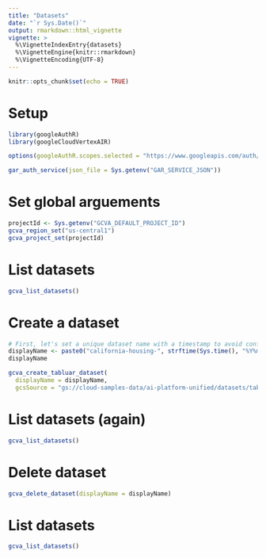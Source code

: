 ```yaml
---
title: "Datasets"
date: "`r Sys.Date()`"
output: rmarkdown::html_vignette
vignette: >
  %\VignetteIndexEntry{datasets}
  %\VignetteEngine{knitr::rmarkdown}
  %\VignetteEncoding{UTF-8}
---
```


```r
knitr::opts_chunk$set(echo = TRUE)
```

# Setup

```r
library(googleAuthR)
library(googleCloudVertexAIR)

options(googleAuthR.scopes.selected = "https://www.googleapis.com/auth/cloud-platform")

gar_auth_service(json_file = Sys.getenv("GAR_SERVICE_JSON"))
```

# Set global arguements

```r
projectId <- Sys.getenv("GCVA_DEFAULT_PROJECT_ID")
gcva_region_set("us-central1")
gcva_project_set(projectId)
```

# List datasets

```r
gcva_list_datasets()
```

# Create a dataset

```r
# First, let's set a unique dataset name with a timestamp to avoid confusion:
displayName <- paste0("california-housing-", strftime(Sys.time(), "%Y%m%d%H%M%S"))
displayName
```


```r
gcva_create_tabluar_dataset(
  displayName = displayName,
  gcsSource = "gs://cloud-samples-data/ai-platform-unified/datasets/tabular/california-housing-tabular-regression.csv")
```

# List datasets (again)

```r
gcva_list_datasets()
```

# Delete dataset

```r
gcva_delete_dataset(displayName = displayName)
```

# List datasets

```r
gcva_list_datasets()
```

